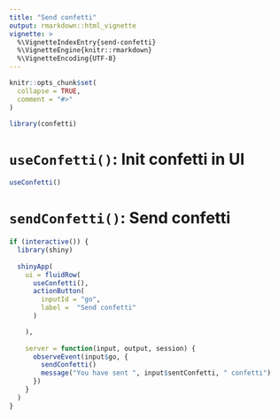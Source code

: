 ```yaml
---
title: "Send confetti"
output: rmarkdown::html_vignette
vignette: >
  %\VignetteIndexEntry{send-confetti}
  %\VignetteEngine{knitr::rmarkdown}
  %\VignetteEncoding{UTF-8}
---
```


```r
knitr::opts_chunk$set(
  collapse = TRUE,
  comment = "#>"
)
```

```r
library(confetti)
```

<!-- WARNING - This vignette is generated by {fusen} from /dev/flat_minimal.Rmd: do not edit by hand -->

# `useConfetti()`: Init confetti in UI

    

  

```r
useConfetti()
```

  

# `sendConfetti()`: Send confetti 

    

```r
if (interactive()) {
  library(shiny)
  
  shinyApp(
    ui = fluidRow(
      useConfetti(),
      actionButton(
        inputId = "go",
        label =  "Send confetti"
      )

    ),
    
    server = function(input, output, session) {
      observeEvent(input$go, {
        sendConfetti()
        message("You have sent ", input$sentConfetti, " confetti")
      })
    }
  )
}
```

